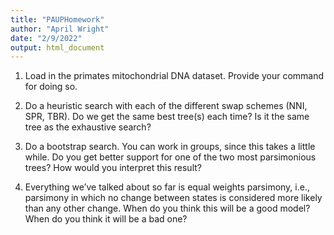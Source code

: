 ```yaml
---
title: "PAUPHomework"
author: "April Wright"
date: "2/9/2022"
output: html_document
---
```

1. Load in the primates mitochondrial DNA dataset. Provide your command for doing so.


2. Do a heuristic search with each of the different swap schemes (NNI, SPR, TBR). Do we get the same best tree(s) each time? Is it the same tree as the exhaustive search?


3. Do a bootstrap search. You can work in groups, since this takes a little while. Do you get better support for one of the two most parsimonious trees? How would you interpret this result?



4. Everything we've talked about so far is equal weights parsimony, i.e., parsimony in which no change between states is considered more likely than any other change. When do you think this will be a good model? When do you think it will be a bad one?

